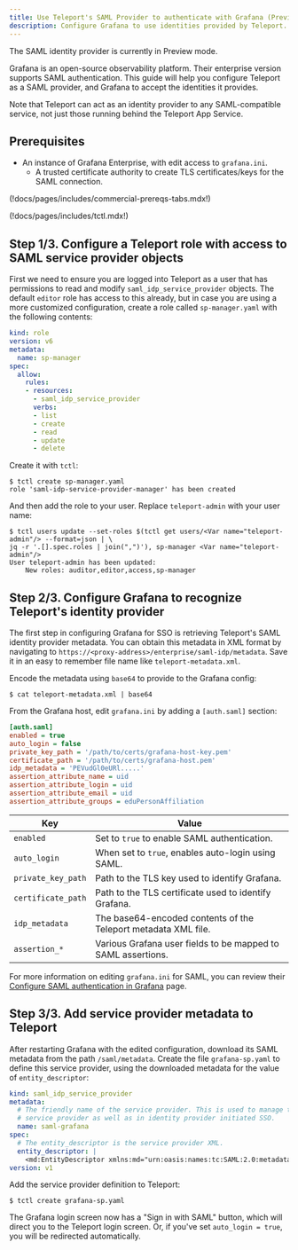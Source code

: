 ```yaml
---
title: Use Teleport's SAML Provider to authenticate with Grafana (Preview)
description: Configure Grafana to use identities provided by Teleport.
---
```


<Admonition type="warning" title="Preview">
  The SAML identity provider is currently in Preview mode.
</Admonition>

Grafana is an open-source observability platform. Their enterprise version supports
SAML authentication. This guide will help you configure Teleport as a SAML provider,
and Grafana to accept the identities it provides.

Note that Teleport can act as an identity provider to any SAML-compatible service,
not just those running behind the Teleport App Service.

## Prerequisites

- An instance of Grafana Enterprise, with edit access to `grafana.ini`.
  - A trusted certificate authority to create TLS certificates/keys for the SAML connection.

(!docs/pages/includes/commercial-prereqs-tabs.mdx!)

(!docs/pages/includes/tctl.mdx!)

## Step 1/3. Configure a Teleport role with access to SAML service provider objects

First we need to ensure you are logged into Teleport as a user that has permissions
to read and modify `saml_idp_service_provider` objects. The default `editor` role
has access to this already, but in case you are using a more customized configuration,
create a role called `sp-manager.yaml` with the following contents:

```yaml
kind: role
version: v6
metadata:
  name: sp-manager
spec:
  allow:
    rules:
    - resources:
      - saml_idp_service_provider
      verbs:
      - list
      - create
      - read
      - update
      - delete
```

Create it with `tctl`:

```code
$ tctl create sp-manager.yaml 
role 'saml-idp-service-provider-manager' has been created
```

And then add the role to your user. Replace `teleport-admin` with your user name:

```code
$ tctl users update --set-roles $(tctl get users/<Var name="teleport-admin"/> --format=json | \
jq -r '.[].spec.roles | join(",")'), sp-manager <Var name="teleport-admin"/>
User teleport-admin has been updated:
	New roles: auditor,editor,access,sp-manager
```

## Step 2/3. Configure Grafana to recognize Teleport's identity provider

The first step in configuring Grafana for SSO is retrieving Teleport's
SAML identity provider metadata. You can obtain this metadata in XML format by
navigating to `https://<proxy-address>/enterprise/saml-idp/metadata`. Save
it in an easy to remember file name like `teleport-metadata.xml`.

Encode the metadata using `base64` to provide to the Grafana config:

```code
$ cat teleport-metadata.xml | base64
```

From the Grafana host, edit `grafana.ini` by adding a `[auth.saml]` section:

```ini
[auth.saml]
enabled = true
auto_login = false
private_key_path = '/path/to/certs/grafana-host-key.pem'
certificate_path = '/path/to/certs/grafana-host.pem'
idp_metadata = 'PEVudGl0eURl.....'
assertion_attribute_name = uid
assertion_attribute_login = uid
assertion_attribute_email = uid
assertion_attribute_groups = eduPersonAffiliation
```

| Key                | Value                                                          |
|--------------------|----------------------------------------------------------------|
| `enabled`          | Set to `true` to enable SAML authentication.                   |
| `auto_login`       | When set to `true`, enables auto-login using SAML.             |
| `private_key_path` | Path to the TLS key used to identify Grafana.                  |
| `certificate_path` | Path to the TLS certificate used to identify Grafana.          |
| `idp_metadata`     | The base64-encoded contents of the Teleport metadata XML file. |
| `assertion_*`      | Various Grafana user fields to be mapped to SAML assertions.   |

For more information on editing `grafana.ini` for SAML, you can review their [Configure
SAML authentication in Grafana](https://grafana.com/docs/grafana/latest/setup-grafana/configure-security/configure-authentication/saml/)
page.

## Step 3/3. Add service provider metadata to Teleport

After restarting Grafana with the edited configuration, download its SAML metadata
from the path `/saml/metadata`. Create the file `grafana-sp.yaml` to define this
service provider, using the downloaded metadata for the value of `entity_descriptor`:

```yaml
kind: saml_idp_service_provider
metadata:
  # The friendly name of the service provider. This is used to manage the
  # service provider as well as in identity provider initiated SSO.
  name: saml-grafana
spec:
  # The entity_descriptor is the service provider XML.
  entity_descriptor: |
    <md:EntityDescriptor xmlns:md="urn:oasis:names:tc:SAML:2.0:metadata"...
version: v1
```

Add the service provider definition to Teleport:

```code
$ tctl create grafana-sp.yaml
```

The Grafana login screen now has a "Sign in with SAML" button, which will direct
you to the Teleport login screen. Or, if you've set `auto_login = true`, you will
be redirected automatically.
